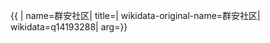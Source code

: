 {{ {{{1|PRC admin/showdata}}}|
name=群安社区|
title=|
wikidata-original-name=群安社区|
wikidata=q14193288|
arg={{{arg|}}}}}